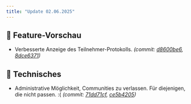 ```yaml
---
title: "Update 02.06.2025"
---
```



<Releases server="2.17.1" serverNew frontend="1.16.1" frontendNew/>

## 🔮 Feature-Vorschau

* Verbesserte Anzeige des Teilnehmer-Protokolls. _(commit: [d8600be6](https://github.com/Alf-Melmac/slotbot-frontend/commit/d8600be64951936977b4af9c1f35931cd7a46874), [8dce6371](https://github.com/Alf-Melmac/slotbotServer/commit/8dce6371a63d065781f0f978fa774e4381d50034))_

## 🔨 Technisches

* Administrative Möglichkeit, Communities zu verlassen. Für diejenigen, die nicht passen. :( _(commit: [71dd71cf](https://github.com/Alf-Melmac/slotbot-frontend/commit/71dd71cfa082ab7e09e8dd7d0d681162ae981ee3), [ce5b4205](https://github.com/Alf-Melmac/slotbotServer/commit/ce5b4205b920a55c3e229ec25b2a61754c87812c))_
